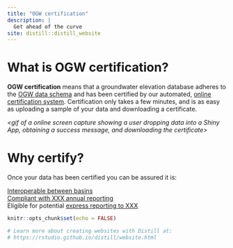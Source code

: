 ```yaml
---
title: "OGW certification"
description: |
  Get ahead of the curve
site: distill::distill_website
---
```


# What is OGW certification?

**OGW certification** means that a groundwater elevation database adheres to the [OGW data schema](data-schema.html) and has been certified by our automated, [online certification system](#). Certification only takes a few minutes, and is as easy as uploading a sample of your data and downloading a certificate. 

*<gif of a online screen capture showing a user dropping data into a Shiny App, obtaining a success message, and downloading the certificate>*

# Why certify?

Once your data has been certified you can be assured it is:

<i class="fas fa-check" style = "color:#50C878"></i> [Interoperable between basins](interbasin.html)  
<i class="fas fa-check" style = "color:#50C878"></i> [Compliant with XXX annual reporting](reporting.html)  
<i class="fas fa-check" style = "color:#50C878"></i> Eligible for potential [express reporting to XXX](iot.html)  



```r
knitr::opts_chunk$set(echo = FALSE)

# Learn more about creating websites with Distill at:
# https://rstudio.github.io/distill/website.html

```
